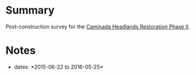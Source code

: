 = Summary =
Post-construction survey for the [[Caminada Headlands Restoration Phase II]]. 

= Notes =
* dates: *2015-06-22 to 2016-05-25*

